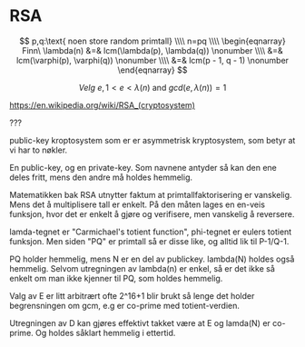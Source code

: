 # RSA

$$
p,q:\text{ noen store random primtall}
\\\\
n=pq
\\\\
\begin{eqnarray}
Finn\ \lambda(n) &=& lcm(\lambda(p), \lambda(q)) \nonumber \\\\
           &=& lcm(\varphi(p), \varphi(q)) \nonumber \\\\
           &=& lcm(p - 1, q - 1) \nonumber
\end{eqnarray}
$$

$$
Velg\ e, 1 < e < \lambda(n)\text{ and }gcd(e, \lambda(n))=1
$$

<div class="credits">
    <a target="_blank" href="https://en.wikipedia.org/wiki/RSA_(cryptosystem)">https://en.wikipedia.org/wiki/RSA_(cryptosystem)</a>
</div>

???

public-key kroptosystem som er er asymmetrisk kryptosystem, som betyr at vi har to nøkler.

En public-key, og en private-key. Som navnene antyder så kan den ene deles fritt, mens den andre må holdes hemmelig.

Matematikken bak RSA utnytter faktum at primtallfaktorisering er vanskelig. Mens det å multiplisere tall er enkelt.
På den måten lages en en-veis funksjon, hvor det er enkelt å gjøre og verifisere, men vanskelig å reversere.


lamda-tegnet er "Carmichael's totient function", phi-tegnet er eulers totient funksjon.
Men siden "PQ" er primtall så er disse like, og alltid lik til P-1/Q-1.

PQ holder hemmelig, mens N er en del av publickey.
lambda(N) holdes også hemmelig.
Selvom utregningen av lambda(n) er enkel, så er det ikke så enkelt om man ikke kjenner til PQ, som holdes hemmelig.

Valg av E er litt arbitrært ofte 2^16+1 blir brukt så lenge det holder begrensningen om gcm, e.g er co-prime med totient-verdien.

Utregningen av D kan gjøres effektivt takket være at E og lamda(N) er co-prime. Og holdes såklart hemmelig i ettertid.


